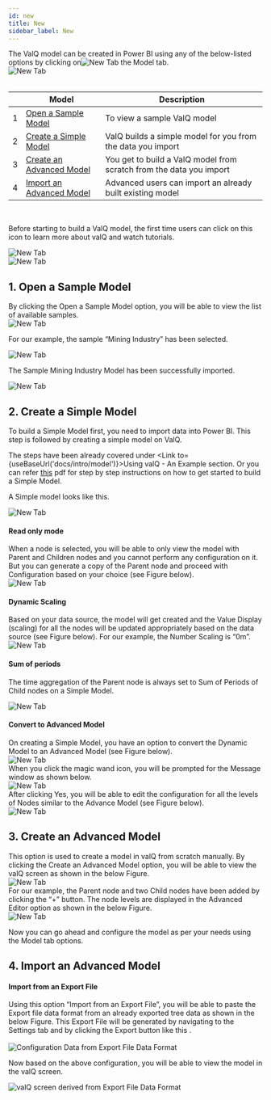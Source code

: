 ```yaml
---
id: new
title: New
sidebar_label: New
---
```



<div style={{textAlign: 'justify'}}>
The ValQ model can be created in Power BI using any of the below-listed options by clicking on<img alt="New Tab" src={useBaseUrl('/doc-images/model/new icon.png')} width={58} height={35} /> the Model tab.
</ div> <br />

<div style={{textAlign: 'center'}}>
  <Zoom>
<img alt="New Tab" src={useBaseUrl('/doc-images/model/new1.png')} />
  </Zoom>
</div> <br />

<div style={{textAlign: 'justify'}} className="table-center">

|   | Model                            | Description                                                                                                                                                                                                                                                                                                                                                                                                                                                |
|---|----------------------------------|---------------------------------------------------------------------------------------|
| 1 | [Open a Sample Model](#1-open-a-sample-model)           | To view a sample ValQ model  |
| 2 | [Create a Simple Model](#2-create-a-simple-model)       | ValQ builds a simple model for you from the data you import  |
| 3 | [Create an Advanced Model](#3-create-an-advanced-model) | You get to build a ValQ model from scratch from the data you import  |
| 4 | [Import an Advanced Model](#4-import-an-advanced-model) | Advanced users can import an already built existing model  |

</div> <br />

Before starting to build a ValQ model, the first time users can click on this icon to learn more about valQ and watch tutorials.

<div style={{textAlign: 'center'}}>
  <Zoom>
<img alt="New Tab" src={useBaseUrl('/doc-images/model/new21.png')}/>
  </Zoom>
</div>

<div style={{textAlign: 'center'}}>
  <Zoom>
<img alt="New Tab" src={useBaseUrl('/doc-images/model/new22.png')}/>
  </Zoom>
</div>

## 1. Open a Sample Model

<div style={{textAlign: 'justify'}}>
By clicking the Open a Sample Model option, you will be able to view the list of
available samples.
</ div> <br />

<div style={{textAlign: 'center'}}>
  <Zoom>
<img alt="New Tab" src={useBaseUrl('/doc-images/model/new2.png')} />
  </Zoom>
</ div> <br />

For our example, the sample “Mining Industry” has been selected.

<div style={{textAlign: 'center'}}>
  <Zoom>
<img alt="New Tab" src={useBaseUrl('/doc-images/model/new3.png')} />
  </Zoom>
</ div> <br />

The Sample Mining Industry Model has been successfully imported.


<div style={{textAlign: 'center'}}>
  <Zoom>
<img alt="New Tab" src={useBaseUrl('/doc-images/model/new4.png')} />
  </Zoom>
</ div>

## 2. Create a Simple Model


To build a Simple Model first, you need to import data into Power BI. This step is followed by creating a
simple model on ValQ.

The steps have been already covered under <Link to={useBaseUrl('docs/intro/model')}>Using valQ - An Example</Link> section. 
Or you can refer <a href="https://valq.com/wp-content/uploads/valq-for-microsoft-power-bi-beginners-tutorial.pdf" target="_blank">this</a> pdf for step by step instructions on how to get started to build a Simple Model. <br />


A Simple model looks like this.

<div style={{textAlign: 'center'}}>
  <Zoom>
<img alt="New Tab" src={useBaseUrl('/doc-images/model/new10.png')} />
  </Zoom>
</ div>

#### Read only mode

<div style={{textAlign: 'justify'}}>
When a node is selected, you will be able to only view the model with Parent
and Children nodes and you cannot perform any
configuration on it. But you can generate a copy of the Parent node
and proceed with Configuration based on your choice (see Figure
below).
</ div> <br />

<div style={{textAlign: 'center'}}>
  <Zoom>
<img alt="New Tab" src={useBaseUrl('/doc-images/model/new11.png')} />
  </Zoom>
</ div>

#### Dynamic Scaling

<div style={{textAlign: 'justify'}}>
Based on your data source, the model will get created and
the Value Display (scaling) for all the nodes will be updated appropriately based
on the data source (see Figure below). For our example, the Number
Scaling is “0m”.
</ div> <br />

<div style={{textAlign: 'center'}}>
  <Zoom>
<img alt="New Tab" src={useBaseUrl('/doc-images/model/new12.png')} />
  </Zoom>
</ div>

#### Sum of periods

The time aggregation of the Parent node is always set to Sum of Periods of Child nodes on a Simple Model.

<div style={{textAlign: 'center'}}>
  <Zoom>
<img alt="New Tab" src={useBaseUrl('/doc-images/model/new17.png')} />
  </Zoom>
</ div>

#### Convert to Advanced Model

<div style={{textAlign: 'justify'}}>
On creating a Simple Model, you have an option to convert the Dynamic
Model to an Advanced Model (see Figure below).
</ div> <br />

<div style={{textAlign: 'center'}}>
  <Zoom>
<img alt="New Tab" src={useBaseUrl('/doc-images/model/new13.png')} />
  </Zoom>
</ div> <br />

<div style={{textAlign: 'justify'}}>
When you click the magic wand icon, you will be prompted for the Message
window as shown below.
</ div> <br />

<div style={{textAlign: 'center'}}>
  <Zoom>
<img alt="New Tab" src={useBaseUrl('/doc-images/model/new14.png')} />
  </Zoom>
</ div> <br />

<div style={{textAlign: 'justify'}}>
After clicking Yes, you will be able to edit the configuration for all
the levels of Nodes similar to the Advance Model (see Figure below).
</ div> <br />

<div style={{textAlign: 'center'}}>
  <Zoom>
<img alt="New Tab" src={useBaseUrl('/doc-images/model/new15.png')} />
  </Zoom>
</ div> <br />

## 3. Create an Advanced Model

<div style={{textAlign: 'justify'}}>
This option is used to create a model in valQ from scratch manually.
By clicking the Create  an Advanced Model option, you will
be able to view the valQ screen as shown in the below Figure.
</ div> <br />

<div style={{textAlign: 'center'}}>
  <Zoom>
<img alt="New Tab" src={useBaseUrl('/doc-images/model/new18.png')} />
  </Zoom>
</ div> <br />

<div style={{textAlign: 'justify'}}>
For our example, the Parent node and two Child nodes have been added by clicking the “+” button.
The node levels are displayed in the Advanced Editor option as
shown in the below Figure.
</ div> <br />

<div style={{textAlign: 'center'}}>
  <Zoom>
<img alt="New Tab" src={useBaseUrl('/doc-images/model/new19.png')} />
  </Zoom>
</ div> <br />

Now you can go ahead and configure the model as per your needs using the Model tab options.

## 4. Import an Advanced Model

#### Import from an Export File

<div style={{textAlign: 'justify'}}>
Using this option “Import from an Export File”, you will be able to
paste the Export file data format from an already exported tree data as
shown in the below Figure. This Export File will be generated by
navigating to the Settings tab and by clicking the Export button like <Link to={useBaseUrl('docs/model/general')}> this </Link>.
</div> <br /> 

<div style={{textAlign: 'center'}}>
<Zoom>
<img alt="Configuration Data from Export File Data Format" src={useBaseUrl('/doc-images/12.36.png')} />
</Zoom>
</ div> <br />

Now based on the above configuration, you will be able to view the model in the valQ screen.

<Zoom>
<img alt="valQ screen derived from Export File Data Format" src={useBaseUrl('/doc-images/12.37.png')} />
</Zoom>
